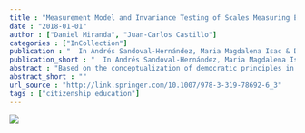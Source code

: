 ```yaml
---
title : "Measurement Model and Invariance Testing of Scales Measuring Egalitarian Values in ICCS 2009"
date : "2018-01-01"
author : ["Daniel Miranda", "Juan-Carlos Castillo"]
categories : ["InCollection"]
publication : "  In Andrés Sandoval-Hernández, Maria Magdalena Isac & Daniel Miranda: Teaching Tolerance in a Globalized World 19--31 . Cham: Springer International Publishing https://doi.org/10.1007/978-3-319-78692-6_3. ISBN: 978-3-319-78691-9 978-3-319-78692-6"
publication_short : "  In Andrés Sandoval-Hernández, Maria Magdalena Isac & Daniel Miranda: Teaching Tolerance in a Globalized World 19--31 . Cham: Springer International Publishing https://doi.org/10.1007/978-3-319-78692-6_3. ISBN: 978-3-319-78691-9 978-3-319-78692-6"
abstract : "Based on the conceptualization of democratic principles in the International Civic and Citizenship Education Study (ICCS) 2009, particularly attitudes concerning equal rights for disadvantaged groups, such as immigrants, ethnic groups and women, this chapter evaluates the extent to which the scales measuring attitudes toward gender equality, equal rights for all ethnic/racial groups and equal rights for immigrants are invariant, and to what extent they can be compared across the countries participating in the study. Multi-group confirmatory factor analysis is used to estimate a measurement model of the egalitarian attitudes and its measurement equivalence across the 38 countries (n = 140,000 8th grade students) that participated in ICCS 2009. The results indicate that the original scales are non-invariant. Nevertheless, with some modifications, the proposed conceptual model was found to be invariant across countries. The chapter concludes with a discussion of the theoretical and empirical implications of the model."
abstract_short : ""
url_source : "http://link.springer.com/10.1007/978-3-319-78692-6_3"
tags : ["citizenship education"]
---
```


![](https://media.springernature.com/w306/springer-static/cover-hires/book/978-3-319-78692-6)
